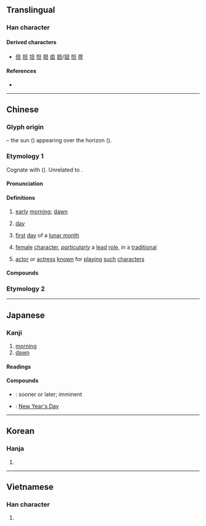 {{also|𣄼|且}}
{{character info/new}}
==Translingual==

===Han character===
{{Han char|rn=72|rad=日|as=01|sn=5|four=60100|canj=AM|ids=⿱日一}}

====Derived characters====
* [[但]] [[担]] [[坦]] [[怛]] [[胆]] [[疸]] [[鉭]]/[[钽]] [[怛]] [[疍]]

====References====
* {{Han ref|kx=0489.030|dkj=13734|dj=0850.010|hdz=21483.010|uh=65E6|ud=26086|bh=A5B9|bd=42425}}

----

==Chinese==
{{zh-forms}}
{{zh-wp|zh:旦|en:Dan (Chinese opera)}}

===Glyph origin===
{{Han etym}}
{{Han compound|日|一|ls=ic}} – the sun ({{lang|zh|日}}) appearing over the horizon ({{lang|zh|一}}).

===Etymology 1===
Cognate with {{cog|cdm|दारःदो|tr=darʔ.do|t=place of sunrise; in east}} ({{zh-ref|Schuessler, 2007}}). Unrelated to {{och-l|丹|cinnabar; red}}.

====Pronunciation====
{{zh-pron
|m=dàn
|c=daan3-2,daan3
|h=pfs=
|md=
|mn=tòaⁿ/tàn
|mn_note=tòaⁿ - vernacular; tàn - literary
|mn-t=dang3/duan3
|mn-t_note=duan3 - “female character”
|w=
|mc=y
|oc=y
|cat=n
}}

====Definitions====
{{zh-hanzi}}

# [[early]] [[morning]]; [[dawn]]
#: {{zh-x|通宵達旦|all the night until '''dawn'''}}
# [[day]]
#: {{zh-x|旦旦|every day}}
# [[first]] [[day]] of a [[lunar month]]
# {{lb|zh|Chinese opera}} [[female]] [[character]], ''[[particularly]]'' a [[lead]] [[role]], in a [[traditional]] {{w|Chinese opera}} {{zh-also|旦角}}
# {{lb|zh|Chinese opera}} [[actor]] or [[actress]] [[known]] for [[play]]ing [[such]] [[character]]s

====Compounds====
{{zh-der|一旦|元旦|旦日|約旦|通宵達旦|旦暮|花旦|旦角|乾旦|只爭旦夕|信誓旦旦|彩旦|復旦|命在旦夕|待旦|巴旦杏|城旦|平旦|小旦|坐而待旦|危在旦夕|丑旦|五旦七調|吉旦|坐以待旦|刀馬旦|旦色|當家花旦|旦夕之費|枕戈待旦|玩笑旦|旦夕禍福|旦旦而伐|旦兒|旭旦|旦夕之危|申旦達夕|旦望|昧旦|旦明|戒旦|秉燭達旦|武旦|禾旦|禍在旦夕|明旦|旦旦|申旦|昧旦晨興|月旦|旦旦信誓|月旦評|旦夕|汝南月旦|毀於一旦|旦晝|穀旦|正旦|旦晚|旦會|旦暮朝夕|文旦|撒旦|搽旦|震旦方向|閨門旦|細旦|詰旦|達旦|鬧小旦|鶡旦|裝旦|老旦|考旦|貼旦|藝旦|約旦河|色旦|震旦}}

===Etymology 2===
{{zh-see|蛋|ss}}

----

==Japanese==

===Kanji===
{{ja-kanji|grade=|rs=日01}}

# [[morning]]
# [[dawn]]

====Readings====
{{ja-readings
|goon=たん, だん
|kanon=たん
|kun=あした-
|nanori=あき, あきら, あけ, あさ, ただし
}}

====Compounds====
{{der-top|Compounds}}
* {{ja-r|旦%夕|たん%せき}}: sooner or later; imminent
* {{ja-r|元%旦|がん%たん}}: [[New Year's Day]]
{{der-bottom}}

----

==Korean==

===Hanja===
{{ko-hanja|hangeul=[[단]]|eumhun=|rv=dan|mr=tan|y=tan}}

# {{rfdef|ko|sort=日01}}

----

==Vietnamese==

===Han character===
{{vi-hantu|[[đán]], [[đắn]], [[đến]]|rs=日01}}

# {{rfdef|vi|sort=日01}}